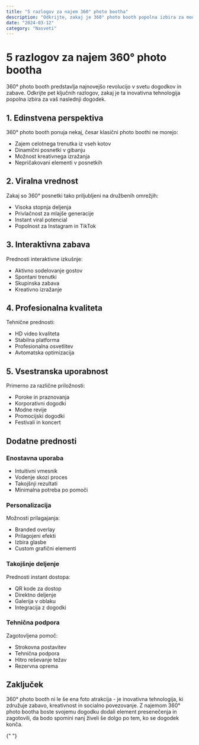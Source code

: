 ```yaml
---
title: "5 razlogov za najem 360° photo bootha"
description: "Odkrijte, zakaj je 360° photo booth popolna izbira za moderne dogodke."
date: "2024-03-12"
category: "Nasveti"
---
```


# 5 razlogov za najem 360° photo bootha

360° photo booth predstavlja najnovejšo revolucijo v svetu dogodkov in zabave. Odkrijte pet ključnih razlogov, zakaj je ta inovativna tehnologija popolna izbira za vaš naslednji dogodek.

## 1. Edinstvena perspektiva

360° photo booth ponuja nekaj, česar klasični photo boothi ne morejo:

- Zajem celotnega trenutka iz vseh kotov
- Dinamični posnetki v gibanju
- Možnost kreativnega izražanja
- Nepričakovani elementi v posnetkih

<BlogImage
  src="/application/360-hero-image.webp"
  alt="360 stopinjski posnetek"
  caption="360° photo booth zajame vsak trenutek iz vseh zornih kotov"
/>

## 2. Viralna vrednost

Zakaj so 360° posnetki tako priljubljeni na družbenih omrežjih:

- Visoka stopnja deljenja
- Privlačnost za mlajše generacije
- Instant viral potencial
- Popolnost za Instagram in TikTok

## 3. Interaktivna zabava

Prednosti interaktivne izkušnje:

- Aktivno sodelovanje gostov
- Spontani trenutki
- Skupinska zabava
- Kreativno izražanje

<BlogImage
  src="/application/photo-booth-device.webp"
  alt="Interaktivna zabava"
  caption="360° photo booth spodbuja kreativnost in interakcijo"
/>

## 4. Profesionalna kvaliteta

Tehnične prednosti:

- HD video kvaliteta
- Stabilna platforma
- Profesionalna osvetlitev
- Avtomatska optimizacija

## 5. Vsestranska uporabnost

Primerno za različne priložnosti:

- Poroke in praznovanja
- Korporativni dogodki
- Modne revije
- Promocijski dogodki
- Festivali in koncert

<BlogImage
  src="/application/basic-booth-hero-image.webp"
  alt="Različne uporabe"
  caption="360° photo booth se prilagodi vsakemu dogodku"
/>

## Dodatne prednosti

### Enostavna uporaba

- Intuitivni vmesnik
- Vodenje skozi proces
- Takojšnji rezultati
- Minimalna potreba po pomoči

### Personalizacija

Možnosti prilagajanja:

- Branded overlay
- Prilagojeni efekti
- Izbira glasbe
- Custom grafični elementi

### Takojšnje deljenje

Prednosti instant dostopa:

- QR kode za dostop
- Direktno deljenje
- Galerija v oblaku
- Integracija z dogodki

### Tehnična podpora

Zagotovljena pomoč:

- Strokovna postavitev
- Tehnična podpora
- Hitro reševanje težav
- Rezervna oprema

## Zaključek

360° photo booth ni le še ena foto atrakcija - je inovativna tehnologija, ki združuje zabavo, kreativnost in socialno povezovanje. Z najemom 360° photo bootha boste svojemu dogodku dodali element presenečenja in zagotovili, da bodo spomini nanj živeli še dolgo po tem, ko se dogodek konča.

<BlogImage
  src="/application/promo-image.webp"
  alt="360 photo booth v akciji"
  caption="Ustvarite nepozabne 360° spomine na vašem dogodku"
/>{" "}
